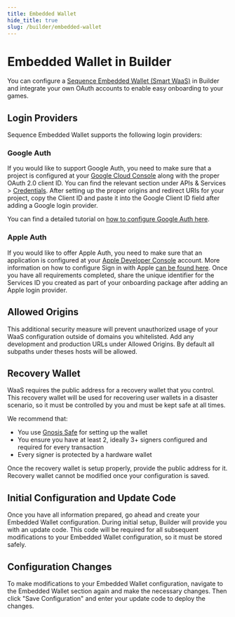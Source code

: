 ```yaml
---
title: Embedded Wallet
hide_title: true
slug: /builder/embedded-wallet
---
```


# Embedded Wallet in Builder
You can configure a [Sequence Embedded Wallet (Smart WaaS)](/waas/intro/) in Builder and integrate your own OAuth accounts to enable easy onboarding to your games.

## Login Providers
Sequence Embedded Wallet supports the following login providers:

### Google Auth
If you would like to support Google Auth, you need to make sure that a project is configured at your [Google Cloud Console](https://console.cloud.google.com/) along with the proper OAuth 2.0 client ID. You can find the relevant section under APIs & Services > [Credentials](https://console.cloud.google.com/apis/credentials). After setting up the proper origins and redirect URIs for your project, copy the Client ID and paste it into the Google Client ID field after adding a Google login provider.

You can find a detailed tutorial on [how to configure Google Auth here](https://developers.google.com/identity/gsi/web/guides/get-google-api-clientid).

### Apple Auth
If you would like to offer Apple Auth, you need to make sure that an application is configured at your [Apple Developer Console](https://developer.apple.com/account) account. More information on how to configure Sign in with Apple [can be found here](https://developer.apple.com/help/account/configure-app-capabilities/configure-sign-in-with-apple-for-the-web/). Once you have all requirements completed, share the unique identifier for the Services ID you created as part of your onboarding package after adding an Apple login provider.

## Allowed Origins
This additional security measure will prevent unauthorized usage of your WaaS configuration outside of domains you whitelisted. Add any development and production URLs under Allowed Origins. By default all subpaths under theses hosts will be allowed.

## Recovery Wallet
WaaS requires the public address for a recovery wallet that you control. This recovery wallet will be used for recovering user wallets in a disaster scenario, so it must be controlled by you and must be kept safe at all times.

We recommend that:

- You use [Gnosis Safe](https://safe.global/) for setting up the wallet
- You ensure you have at least 2, ideally 3+ signers configured and required for every transaction
- Every signer is protected by a hardware wallet

Once the recovery wallet is setup properly, provide the public address for it. Recovery wallet cannot be modified once your configuration is saved.

## Initial Configuration and Update Code
Once you have all information prepared, go ahead and create your Embedded Wallet configuration. During initial setup, Builder will provide you with an update code. This code will be required for all subsequent modifications to your Embedded Wallet configuration, so it must be stored safely.

## Configuration Changes
To make modifications to your Embedded Wallet configuration, navigate to the Embedded Wallet section again and make the necessary changes. Then click "Save Configuration" and enter your update code to deploy the changes.
